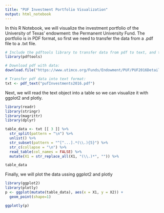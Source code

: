 ```yaml
---
title: "PUF Investment Portfolio Visualization"
output: html_notebook
---
```


In this R Notebook, we will visualize the investment portfolio of the University of Texas' endowment: the Permanent University Fund. The portfolio is in PDF format, so first we need to transfer the data from a .pdf file to a .txt file.

```r
# Include the pdftools library to transfer data from pdf to text, and then to csv
library(pdftools)

# Download pdf with data:
download.file("https://www.utimco.org/Funds/Endowment/PUF/PUF2016DetailedInvestments.pdf", "pufInvestments2016.pdf", mode = "wb")

# Transfer pdf data into text format:
txt <- pdf_text("pufInvestments2016.pdf")
```

Next, we will read the text object into a table so we can visualize it with ggplot2 and plotly.

```r
library(readr)
library(stringr)
library(magrittr)
library(dplyr)

table_data <- txt [[ 3 ]] %>% 
  str_split(pattern = "\n") %>%
  unlist() %>%
  str_subset(pattern = "^[^...].*(\\.){5}") %>%
  str_c(collapse = "\n") %>%
  read_table(col_names = FALSE) %>%
  mutate(X1 = str_replace_all(X1, "(\\.)*", "")) %>%

table_data
```
Finally, we will plot the data ussing ggplot2 and plotly

```r
library(ggplot2)
library(plotly)
p <- ggplot(mutate(table_data), aes(x = X1, y = X2)) +
  geom_point(shape=1)

ggplotly(p)
```


